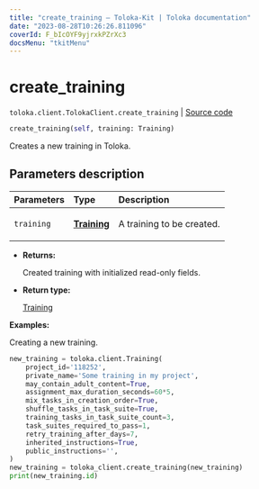 ```yaml
---
title: "create_training — Toloka-Kit | Toloka documentation"
date: "2023-08-28T10:26:26.811096"
coverId: F_bIcOYF9yjrxkPZrXc3
docsMenu: "tkitMenu"
---
```


# create_training

`toloka.client.TolokaClient.create_training` | [Source code](https://github.com/Toloka/toloka-kit/blob/v1.2.1/src/client/__init__.py#L1989)

```python
create_training(self, training: Training)
```

Creates a new training in Toloka.

## Parameters description

| Parameters | Type | Description |
| :----------| :----| :-----------|
`training`|**[Training](/docs/toloka-kit/reference/toloka.client.training.Training)**|<p>A training to be created.</p>

* **Returns:**

  Created training with initialized read-only fields.

* **Return type:**

  [Training](/docs/toloka-kit/reference/toloka.client.training.Training)

**Examples:**

Creating a new training.

```python
new_training = toloka.client.Training(
    project_id='118252',
    private_name='Some training in my project',
    may_contain_adult_content=True,
    assignment_max_duration_seconds=60*5,
    mix_tasks_in_creation_order=True,
    shuffle_tasks_in_task_suite=True,
    training_tasks_in_task_suite_count=3,
    task_suites_required_to_pass=1,
    retry_training_after_days=7,
    inherited_instructions=True,
    public_instructions='',
)
new_training = toloka_client.create_training(new_training)
print(new_training.id)
```